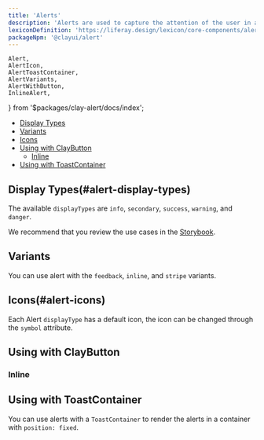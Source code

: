 ```yaml
---
title: 'Alerts'
description: 'Alerts are used to capture the attention of the user in an intrusive way.'
lexiconDefinition: 'https://liferay.design/lexicon/core-components/alerts/'
packageNpm: '@clayui/alert'
---
```


	Alert,
	AlertIcon,
	AlertToastContainer,
	AlertVariants,
	AlertWithButton,
	InlineAlert,
} from '$packages/clay-alert/docs/index';

<div class="nav-toc-absolute">
<div class="nav-toc">

-   [Display Types](#alert-display-types)
-   [Variants](#variants)
-   [Icons](#alert-icons)
-   [Using with ClayButton](#using-with-claybutton)
    -   [Inline](#inline)
-   [Using with ToastContainer](#using-with-toastcontainer)

</div>
</div>

## Display Types(#alert-display-types)

The available `displayTypes` are `info`, `secondary`, `success`, `warning`, and `danger`.

<Alert />

We recommend that you review the use cases in the <a href="https://storybook.clayui.com/?path=/story/design-system-components-alert--default">Storybook</a>.

## Variants

You can use alert with the `feedback`, `inline`, and `stripe` variants.

<AlertVariants />

## Icons(#alert-icons)

Each Alert `displayType` has a default icon, the icon can be changed through the `symbol` attribute.

<AlertIcon />

## Using with ClayButton

<AlertWithButton />

### Inline

<InlineAlert />

## Using with ToastContainer

You can use alerts with a `ToastContainer` to render the alerts in a container with `position: fixed`.

<AlertToastContainer />

